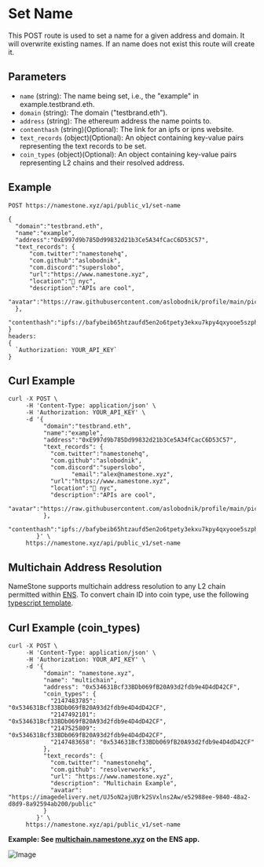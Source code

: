 # Set Name

This POST route is used to set a name for a given address and domain. It will overwrite existing names.
If an name does not exist this route will create it.

## Parameters

- `name` (string): The name being set, i.e., the "example" in example.testbrand.eth.
- `domain` (string): The domain ("testbrand.eth").
- `address` (string): The ethereum address the name points to.
- `contenthash` (string)(Optional): The link for an ipfs or ipns website.
- `text_records` (object)(Optional): An object containing key-value pairs representing the text records to be set.
- `coin_types` (object)(Optional): An object containing key-value pairs representing L2 chains and their resolved address.

## Example

```
POST https://namestone.xyz/api/public_v1/set-name

{
  "domain":"testbrand.eth",
  "name":"example",
  "address":"0xE997d9b785Dd99832d21b3Ce5A34fCacC6D53C57",
  "text_records": {
      "com.twitter":"namestonehq",
      "com.github":"aslobodnik",
      "com.discord":"superslobo",
      "url":"https://www.namestone.xyz",
      "location":"📍 nyc",
      "description":"APIs are cool",
      "avatar":"https://raw.githubusercontent.com/aslobodnik/profile/main/pic.jpeg"
  },
  	"contenthash":"ipfs://bafybeib65htzaufd5en2o6tpety3ekxu7kpy4qxyooe5szphpyim3hrhia"
}
headers:
{
  `Authorization: YOUR_API_KEY`
}
```

## Curl Example

```
curl -X POST \
     -H 'Content-Type: application/json' \
     -H 'Authorization: YOUR_API_KEY' \
     -d '{
          "domain":"testbrand.eth",
		  "name":"example",
          "address":"0xE997d9b785Dd99832d21b3Ce5A34fCacC6D53C57",
          "text_records": {
            "com.twitter":"namestonehq",
            "com.github":"aslobodnik",
            "com.discord":"superslobo",
			      "email":"alex@namestone.xyz",
            "url":"https://www.namestone.xyz",
            "location":"📍 nyc",
            "description":"APIs are cool",
            "avatar":"https://raw.githubusercontent.com/aslobodnik/profile/main/pic.jpeg"
          },
          "contenthash":"ipfs://bafybeib65htzaufd5en2o6tpety3ekxu7kpy4qxyooe5szphpyim3hrhia"
        }' \
     https://namestone.xyz/api/public_v1/set-name
```

## Multichain Address Resolution

NameStone supports multichain address resolution to any L2 chain permitted within [ENS](https://github.com/satoshilabs/slips/blob/master/slip-0044.md). To convert chain ID into coin type, use the following [typescript template](https://stackblitz.com/edit/stackblitz-starters-mfk6i5?file=src%2Findex.ts).

## Curl Example (coin_types)

```
curl -X POST \
     -H 'Content-Type: application/json' \
     -H 'Authorization: YOUR_API_KEY' \
     -d '{
          "domain": "namestone.xyz",
          "name": "multichain",
          "address": "0x534631Bcf33BDb069fB20A93d2fdb9e4D4dD42CF",
          "coin_types": {
            "2147483785": "0x534631Bcf33BDb069fB20A93d2fdb9e4D4dD42CF",
            "2147492101": "0x534631Bcf33BDb069fB20A93d2fdb9e4D4dD42CF",
            "2147525809": "0x534631Bcf33BDb069fB20A93d2fdb9e4D4dD42CF",
            "2147483658": "0x534631Bcf33BDb069fB20A93d2fdb9e4D4dD42CF"
          },
          "text_records": {
            "com.twitter": "namestonehq",
            "com.github": "resolverworks",
            "url": "https://www.namestone.xyz",
            "description": "Multichain Example",
            "avatar": "https://imagedelivery.net/UJ5oN2ajUBrk2SVxlns2Aw/e52988ee-9840-48a2-d8d9-8a92594ab200/public"
          }
        }' \
     https://namestone.xyz/api/public_v1/set-name
```

**Example: See [multichain.namestone.xyz](https://app.ens.domains/multichain.namestone.xyz) on the ENS app.**

![Image](https://imagedelivery.net/UJ5oN2ajUBrk2SVxlns2Aw/05c36ee0-86f5-4875-4720-da70a1ae8600/highres)

